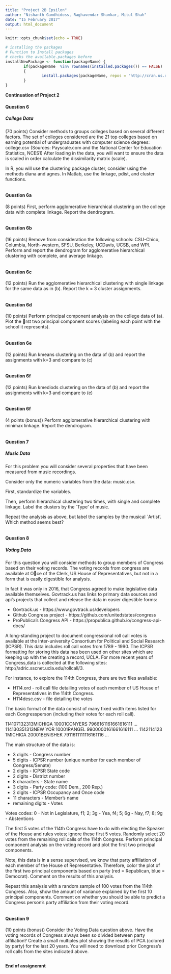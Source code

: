 ---
title: "Project 2B Epsilon"
author: "Nishanth Gandhidoss, Raghavendar Shankar, Mitul Shah"
date: "15 February 2017"
output: html_document
---

```{r setup, include=FALSE}
knitr::opts_chunk$set(echo = TRUE)
```


```{r include=FALSE}
# installing the packages
# Function to Install packages
# checks the available.packages before
installNewPackage <- function(packageName) {
        if(packageName  %in% rownames(installed.packages()) == FALSE)
        {
                install.packages(packageName, repos = "http://cran.us.r-project.org", dependencies=TRUE)
        }
}

```


**Continuation of Project 2**

#### Question 6

##### College Data 

(70 points) Consider methods to groups colleges based on several different factors. The set of colleges considered are the 21 top colleges based on earning potential of undergraduates with computer science degrees: college.csv (Sources: Payscale.com and the National Center for Education Statistics, NCES1) After loading in the data, you will want to ensure the data is scaled in order calculate the dissimilarity matrix (scale).

In R, you will use the clustering package cluster, consider using the methods diana and agnes. In Matlab, use the linkage, pdist, and cluster functions.


```{r question6 Reading in the data}

```


#### Question 6a

(8 points) First, perform agglomerative hierarchical clustering on the college data with complete linkage. Report the dendrogram.

```{r question6a}

```


#### Question 6b

(16 points) Remove from consideration the following schools: CSU-Chico, Columbia, North-western, SFSU, Berkeley, UCDavis, UCSB, and WPI. Perform and report the dendrogram for agglomerative hierarchical clustering with complete, and average linkage.

```{r question6b}

```


#### Question 6c

(12 points) Run the agglomerative hierarchical clustering with single linkage for the same data as in (b). Report the k = 3 cluster assignments.

```{r question6c}

```


#### Question 6d

(10 points) Perform principal component analysis on the college data of (a). Plot the rst two principal component scores (labeling each point with the school it represents).

```{r question6d}

```


#### Question 6e

(12 points) Run kmeans clustering on the data of (b) and report the assignments with k=3 and compare to (c)

```{r question6b}

```


#### Question 6f

(12 points) Run kmediods clustering on the data of (b) and report the assignments with k=3 and compare to (e)

```{r question6b}

```


#### Question 6f

(4 points (bonus)) Perform agglomerative hierarchical clustering with minimax linkage. Report the dendrogram.

```{r question6f}

```


#### Question 7

##### Music Data

For this problem you will consider several properties that have been measured from music recordings.

Consider only the numeric variables from the data: music.csv.

First, standardize the variables.

Then, perform hierarchical clustering two times, with single and complete linkage. Label the clusters by the `Type' of music.

Repeat the analysis as above, but label the samples by the musical `Artist'. Which method seems best?


```{r question7}

```


#### Question 8

##### Voting Data

For this question you will consider methods to group members of Congress based on their voting records. The voting records from congress are available at Oce of the Clerk, US House of Representatives, but not in a form that is easily digestible for analysis.

In fact it was only in 2016, that Congress agreed to make legislative data available themselves. Govtrack.us has links to primary data sources and api's projects that collect and release the data in easier digestible forms:

* Govtrack.us - https://www.govtrack.us/developers
* Github Congress project - https://github.com/unitedstates/congress
* ProPublica's Congress API - https://propublica.github.io/congress-api-docs/

A long-standing project to document congressional roll call votes is available at the Inter-university Consortium for Political and Social Research (ICPSR). This data includes roll call votes from 1789 - 1990. The ICPSR formatting for storing this data has been used on other sites which are keeping up with the creating a record, UCLA. For more recent years of Congress,data is collected at the following sites: http://adric.sscnet.ucla.edu/rollcall/3.

For instance, to explore the 114th Congress, there are two files available:

* H114.ord - roll call file detailing votes of each member of US House of Representatives in the 114th Congress.
* H114desc.csv - file detailing the votes

The basic format of the data consist of many fixed width items listed for each Congressperson (including their votes for each roll call).

114107132313MICHIGA 10001CONYERS  7966161161661616111 ...
114130351313NEW YOR 10001RANGEL   9900000161661616111 ...
1142114123 1MICHIGA 20001BENISHEK 7911611111116161116 ...

The main structure of the data is:

* 3 digits - Congress number
* 5 digits - ICPSR number (unique number for each member of Congress/Senate)
* 2 digits - ICPSR State code
* 2 digits - District number
* 8 characters - State name
* 3 digits - Party code: (100 Dem., 200 Rep.)
* 2 digits - ICPSR Occupancy and Once code
* 11 characters - Member's name
* remaining digits - Votes

Votes codes: 0 - Not in Legislature, f1; 2; 3g - Yea, f4; 5; 6g - Nay, f7; 8; 9g - Abstentions

The first 5 votes of the 114th Congress have to do with electing the Speaker of the House and rules votes; ignore these first 5 votes. Randomly select 20 votes from the remaining roll calls of the 114th Congress. Perform principal component analysis on the voting record and plot the first two principal components.

Note, this data is in a sense supervised, we know that party affiliation of each member of the House of Representative. Therefore, color the plot of the first two principal components based on party (red = Republican, blue = Democrat). Comment on the results of this analysis.

Repeat this analysis with a random sample of 100 votes from the 114th Congress. Also, show the amount of variance explained by the first 10 principal components. Comment on whether you should be able to predict a Congress person's party affiliation from their voting record.


```{r question8}

```


#### Question 9

(10 points (bonus)) Consider the Voting Data question above. Have the voting records of Congress always been so divided between party affiliation? Create a small multiples plot showing the results of PCA (colored by party) for the last 20 years. You will need to download prior Congress's roll calls from the sites indicated above.


```{r question9}

```


**End of assignemnt**
